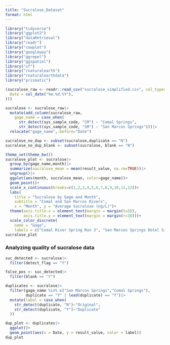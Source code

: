 ```yaml
---
title: "Sucralose_Dataset"
format: html
---
```


```r
library("tidyverse")
library("ggplot2")
library("dataRetrieval")
library("readr")
library("cowplot")
library("googleway")
library("ggrepel")
library("ggspatial")
library("sf")
library("rnaturalearth")
library("rnaturalearthdata")
library("prismatic")
```

```r
(sucralose_raw <- readr::read_csv("sucralose_simplified.csv", col_types = cols(
  Date = col_date("%m.%d.%Y"),
)))
```

```r
sucralose <- sucralose_raw|>
  mutate(add_column(sucralose_raw,
    gage_name = case_when(
      str_detect(sys_sample_code, "CM") ~ "Comal Springs",
      str_detect(sys_sample_code, "SM") ~ "San Marcos Springs")))|>
  relocate("gage_name",.before="Date")

sucralose_no_dup <- subset(sucralose,duplicate == "N")
sucralose_no_dup_blank <- subset(sucralose, blank == "N")
```

```r
theme_set(theme_bw())
sucralose_plot <- sucralose|>
  group_by(gage_name,month)|>
  summarize(sucralose_mean = mean(result_value, na.rm=TRUE))|>
  ungroup()|>
  ggplot(aes(month, sucralose_mean, color=gage_name))+
  geom_point()+
  scale_x_continuous(breaks=c(1,2,3,4,5,6,7,8,9,10,11,12))+
  labs(
    title = "Sucralose by Gage and Month",
    subtitle = "Comal and San Marcos Rivers",
    x = "Month", y = "Average Sucralose (ng/L)")+
  theme(axis.title.x = element_text(margin = margin(t=5)),
        axis.title.y = element_text(margin = margin(r=10)))+
  scale_color_discrete(
    name = "Gage",
    labels = c("Comal River Spring Run 3", "San Marcos Springs Hotel Site"))
sucralose_plot
```

### Analyzing quality of sucralose data

```r
suc_detected <- sucralose|>
  filter(detect_flag == "Y")

false_pos <- suc_detected|>
  filter(blank == "Y")
```

```r
duplicates <- sucralose|>
  filter(gage_name %in% c("San Marcos Springs","Comal Springs"),
         duplicate == "Y" | lead(duplicate) == "Y")|>
  mutate(label = case_when(
    str_detect(duplicate, "N")~"Original",
    str_detect(duplicate, "Y")~"Duplicate"
  ))

dup_plot <- duplicates|>
  ggplot()+
  geom_point(aes(x = Date, y = result_value, color = label))
dup_plot
```
